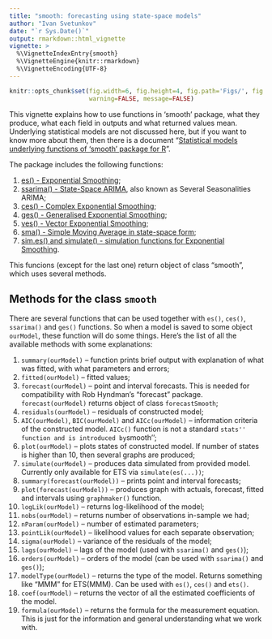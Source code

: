 ```yaml
---
title: "smooth: forecasting using state-space models"
author: "Ivan Svetunkov"
date: "`r Sys.Date()`"
output: rmarkdown::html_vignette
vignette: >
  %\VignetteIndexEntry{smooth}
  %\VignetteEngine{knitr::rmarkdown}
  %\VignetteEncoding{UTF-8}
---
```


```r
knitr::opts_chunk$set(fig.width=6, fig.height=4, fig.path='Figs/', fig.show='hold',
                      warning=FALSE, message=FALSE)
```

This vignette explains how to use functions in 'smooth' package, what they produce, what each field in outputs and what returned values mean. Underlying statistical models are not discussed here, but if you want to know more about them, then there is a document "[Statistical models underlying functions of 'smooth' package for R](https://github.com/config-i1/smooth/blob/master/inst/doc/smooth-Documentation.pdf)".

The package includes the following functions:

1. [es() - Exponential Smoothing](es.html);
2. [ssarima() - State-Space ARIMA](ssarima.html), also known as Several Seasonalities ARIMA;
3. [ces() - Complex Exponential Smoothing](ces.html);
4. [ges() - Generalised Exponential Smoothing](ges.html);
5. [ves() - Vector Exponential Smoothing](ves.html);
6. [sma() - Simple Moving Average in state-space form](sma.html);
7. [sim.es() and simulate() - simulation functions for Exponential Smoothing](simulate.html).

This funcions (except for the last one) return object of class "smooth", which uses several methods.

## Methods for the class `smooth`

There are several functions that can be used together with `es()`, `ces()`, `ssarima()` and `ges()` functions. So when a model is saved to some object `ourModel`, these function will do some things. Here's the list of all the available methods with some explanations:

1. `summary(ourModel)` -- function prints brief output with explanation of what was fitted, with what parameters and errors;
2. `fitted(ourModel)` -- fitted values;
3. `forecast(ourModel)` -- point and interval forecasts. This is needed for compatibility with Rob Hyndman's "forecast" package. `forecast(ourModel)` returns object of class `forecastSmooth`;
4. `residuals(ourModel)` -- residuals of constructed model;
5. `AIC(ourModel)`, `BIC(ourModel)` and `AICc(ourModel)` -- information criteria of the constructed model. `AICc()` function is not a standard ``stats'' function and is introduced by ``smooth'';
6. `plot(ourModel)` -- plots states of constructed model. If number of states is higher than 10, then several graphs are produced;
7. `simulate(ourModel)` -- produces data simulated from provided model. Currently only available for ETS via `simulate(es(...))`;
8. `summary(forecast(ourModel))` -- prints point and interval forecasts;
9. `plot(forecast(ourModel))` -- produces graph with actuals, forecast, fitted and intervals using `graphmaker()` function.
10. `logLik(ourModel)` -- returns log-likelihood of the model;
11. `nobs(ourModel)` -- returns number of observations in-sample we had;
12. `nParam(ourModel)` -- number of estimated parameters;
13. `pointLik(ourModel)` -- likelihood values for each separate observation;
14. `sigma(ourModel)` -- variance of the residuals of the model;
15. `lags(ourModel)` -- lags of the model (used with `ssarima()` and `ges()`);
16. `orders(ourModel)` -- orders of the model (can be used with `ssarima()` and `ges()`);
17. `modelType(ourModel)` -- returns the type of the model. Returns something like "MMM" for ETS(MMM). Can be used with `es()`, `ces()` and `ets()`.
18. `coef(ourModel)` -- returns the vector of all the estimated coefficients of the model.
19. `formula(ourModel)` -- returns the formula for the measurement equation. This is just for the information and general understanding what we work with.
